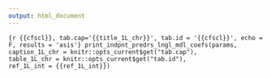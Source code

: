 ```yaml
---
output: html_document
---
```


```{r {{cfscl}}, tab.cap='{{title_1L_chr}}', tab.id = '{{cfscl}}', echo = F, results = 'asis'}
print_indpnt_predrs_lngl_mdl_coefs(params,
                                   caption_1L_chr = knitr::opts_current$get("tab.cap"),
                                   table_1L_chr = knitr::opts_current$get("tab.id"),
                                   ref_1L_int = {{ref_1L_int}})
```